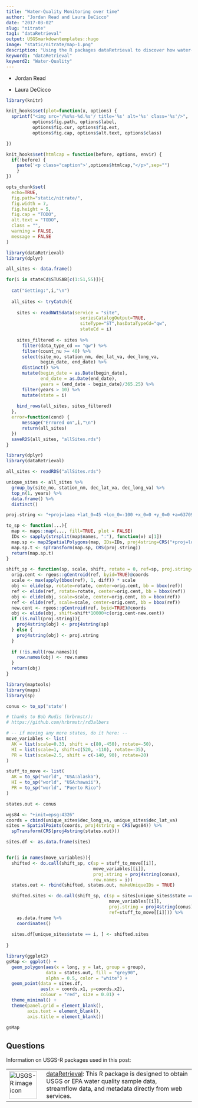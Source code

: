```yaml
---
title: "Water-Quality Monitoring over time"
author: "Jordan Read and Laura DeCicco"
date: "2017-03-02"
slug: "nitrate"
tag1: "dataRetrieval"
output: USGSmarkdowntemplates::hugo
image: "static/nitrate/map-1.png"
description: "Using the R packages dataRetrieval to discover how water-quailty has changed over time."
keyword1: "dataRetrieval"
keyword2: "Water-Quality"
---
```


* Jordan Read
<a href="mailto:jread@usgs.gov" target="blank"><i class="fa fa-envelope-square fa-2x"></i></a>
<a href="https://twitter.com/jordansread" target="blank"><i class="fa fa-twitter-square fa-2x"></i></a>
<a href="https://github.com/jread-USGS" target="blank"><i class="fa fa-github-square fa-2x"></i></a>
<a href="https://scholar.google.com/citations?hl=en&user=geFLqWAAAAAJ"><i class="ai ai-google-scholar-square ai-2x" target="blank"></i></a>
<a href="https://cida.usgs.gov/people/jread.html" target="blank"><i class="fa fa-user fa-2x"></i></a>

* Laura DeCicco
<a href="mailto:ldecicco@usgs.gov" target="blank"><i class="fa fa-envelope-square fa-2x"></i></a>
<a href="https://twitter.com/DeCiccoDonk" target="blank"><i class="fa fa-twitter-square fa-2x"></i></a>
<a href="https://github.com/ldecicco-usgs" target="blank"><i class="fa fa-github-square fa-2x"></i></a>
<a href="https://scholar.google.com/citations?hl=en&user=jXd0feEAAAAJ"><i class="ai ai-google-scholar-square ai-2x" target="blank"></i></a>
<a href="https://www.usgs.gov/staff-profiles/laura-decicco" target="blank"><i class="fa fa-user fa-2x"></i></a>

```r
library(knitr)

knit_hooks$set(plot=function(x, options) {
  sprintf("<img src='/%s%s-%d.%s'/ title='%s' alt='%s' class='%s'/>",
          options$fig.path, options$label,
          options$fig.cur, options$fig.ext,
          options$fig.cap, options$alt.text, options$class)

})

knit_hooks$set(htmlcap = function(before, options, envir) {
  if(!before) {
    paste('<p class="caption">',options$htmlcap,"</p>",sep="")
    }
})

opts_chunk$set(
  echo=TRUE,
  fig.path="static/nitrate/",
  fig.width = 7,
  fig.height = 5,
  fig.cap = "TODO",
  alt.text = "TODO",
  class = "",
  warning = FALSE,
  message = FALSE
)
```


```r
library(dataRetrieval)
library(dplyr)

all_sites <- data.frame()

for(i in stateCd$STUSAB[c(1:51,55)]){ 
  
  cat("Getting:",i,"\n")
  
  all_sites <- tryCatch({
      
    sites <- readNWISdata(service = "site", 
                            seriesCatalogOutput=TRUE,
                            siteType="ST",hasDataTypeCd="qw",
                            stateCd = i)
    
    sites_filtered <- sites %>%
      filter(data_type_cd == "qw") %>%
      filter(count_nu >= 40) %>%
      select(site_no, station_nm, dec_lat_va, dec_long_va, 
             begin_date, end_date) %>%
      distinct() %>%
      mutate(begin_date = as.Date(begin_date),
             end_date = as.Date(end_date),
             years = (end_date - begin_date)/365.25) %>%
      filter(years > 10) %>%
      mutate(state = i)
  
    bind_rows(all_sites, sites_filtered)
  },
  error=function(cond) {
      message("Errored on",i,"\n")
      return(all_sites)
  })
  saveRDS(all_sites, "allSites.rds")
}

```

```r
library(dplyr)
library(dataRetrieval)

all_sites <- readRDS("allSites.rds")

```

```r
unique_sites <- all_sites %>%
  group_by(site_no, station_nm, dec_lat_va, dec_long_va) %>%
  top_n(1, years) %>%
  data.frame() %>%
  distinct()

```


```r
proj.string <- "+proj=laea +lat_0=45 +lon_0=-100 +x_0=0 +y_0=0 +a=6370997 +b=6370997 +units=m +no_defs"

to_sp <- function(...){
  map <- maps::map(..., fill=TRUE, plot = FALSE)
  IDs <- sapply(strsplit(map$names, ":"), function(x) x[1])
  map.sp <- map2SpatialPolygons(map, IDs=IDs, proj4string=CRS("+proj=longlat +datum=WGS84"))
  map.sp.t <- spTransform(map.sp, CRS(proj.string))
  return(map.sp.t)
}

shift_sp <- function(sp, scale, shift, rotate = 0, ref=sp, proj.string=NULL, row.names=NULL){
  orig.cent <- rgeos::gCentroid(ref, byid=TRUE)@coords
  scale <- max(apply(bbox(ref), 1, diff)) * scale
  obj <- elide(sp, rotate=rotate, center=orig.cent, bb = bbox(ref))
  ref <- elide(ref, rotate=rotate, center=orig.cent, bb = bbox(ref))
  obj <- elide(obj, scale=scale, center=orig.cent, bb = bbox(ref))
  ref <- elide(ref, scale=scale, center=orig.cent, bb = bbox(ref))
  new.cent <- rgeos::gCentroid(ref, byid=TRUE)@coords
  obj <- elide(obj, shift=shift*10000+c(orig.cent-new.cent))
  if (is.null(proj.string)){
    proj4string(obj) <- proj4string(sp)
  } else {
    proj4string(obj) <- proj.string
  }
  
  if (!is.null(row.names)){
    row.names(obj) <- row.names
  }
  return(obj)
}

library(maptools)
library(maps)
library(sp)

conus <- to_sp('state')

# thanks to Bob Rudis (hrbrmstr):
# https://github.com/hrbrmstr/rd3albers

# -- if moving any more states, do it here: --
move_variables <- list(
  AK = list(scale=0.33, shift = c(80,-450), rotate=-50),
  HI = list(scale=1, shift=c(520, -110), rotate=-35),
  PR = list(scale=2.5, shift = c(-140, 90), rotate=20)
)

stuff_to_move <- list(
  AK = to_sp("world", "USA:alaska"),
  HI = to_sp("world", "USA:hawaii"),
  PR = to_sp("world", "Puerto Rico")
)

states.out <- conus

wgs84 <- "+init=epsg:4326"
coords = cbind(unique_sites$dec_long_va, unique_sites$dec_lat_va)
sites = SpatialPoints(coords, proj4string = CRS(wgs84)) %>% 
  spTransform(CRS(proj4string(states.out)))

sites.df <- as.data.frame(sites)


for(i in names(move_variables)){
  shifted <- do.call(shift_sp, c(sp = stuff_to_move[[i]], 
                                 move_variables[[i]],  
                                 proj.string = proj4string(conus),
                                 row.names = i))
  states.out <- rbind(shifted, states.out, makeUniqueIDs = TRUE)

  shifted.sites <- do.call(shift_sp, c(sp = sites[unique_sites$state == i,],
                                       move_variables[[i]],
                                       proj.string = proj4string(conus),
                                       ref=stuff_to_move[[i]])) %>%
    as.data.frame %>% 
    coordinates()
  
  sites.df[unique_sites$state == i, ] <- shifted.sites
  
}


```


```r
library(ggplot2)
gsMap <- ggplot() +
  geom_polygon(aes(x = long, y = lat, group = group),
               data = states.out, fill = "grey90",
               alpha = 0.5, color = "white") +
  geom_point(data = sites.df, 
             aes(x = coords.x1, y=coords.x2),
             colour = "red", size = 0.01) +
  theme_minimal() +
  theme(panel.grid = element_blank(),
        axis.text = element_blank(),
        axis.title = element_blank())

gsMap

```

## Questions

Information on USGS-R packages used in this post:

| | |
|-------------|----------------------------------------------------|
|<a href="https://github.com/USGS-R/dataRetrieval" target="_blank"><img src="/images/USGS_R.png" alt="USGS-R image icon" style="width: 75px;" /></a> | <a href="https://github.com/USGS-R/dataRetrieval/issues" target="_blank">dataRetrieval</a>: This R package is designed to obtain USGS or EPA water quality sample data, streamflow data, and metadata directly from web services. |
